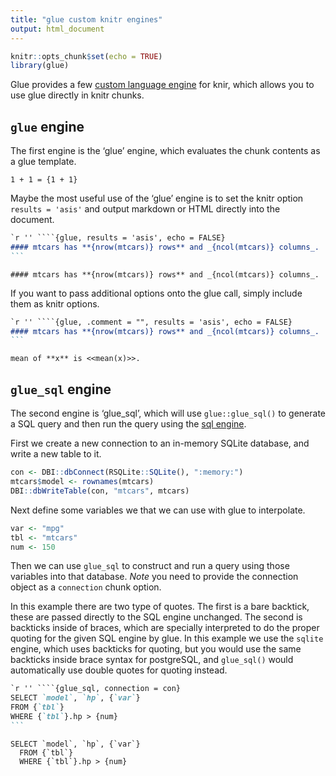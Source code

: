 ```yaml
---
title: "glue custom knitr engines"
output: html_document
---
```


```r
knitr::opts_chunk$set(echo = TRUE)
library(glue)
```

Glue provides a few [custom language engine](https://bookdown.org/yihui/rmarkdown-cookbook/custom-engine.html#custom-engine) for knir, which allows you to use glue directly in knitr chunks.

## `glue` engine

The first engine is the 'glue' engine, which evaluates the chunk contents as a glue template.

```glue
1 + 1 = {1 + 1}
```

Maybe the most useful use of the 'glue' engine is to set the knitr option `results = 'asis'` and output markdown or HTML directly into the document.

````markdown
`r '' ````{glue, results = 'asis', echo = FALSE}
#### mtcars has **{nrow(mtcars)} rows** and _{ncol(mtcars)} columns_.
```
````

```glue
#### mtcars has **{nrow(mtcars)} rows** and _{ncol(mtcars)} columns_.
```

If you want to pass additional options onto the glue call, simply include them as knitr options.

````markdown
`r '' ````{glue, .comment = "", results = 'asis', echo = FALSE}
#### mtcars has **{nrow(mtcars)} rows** and _{ncol(mtcars)} columns_.
```
````

```glue
mean of **x** is <<mean(x)>>.
```

## `glue_sql` engine

The second engine is 'glue_sql', which will use `glue::glue_sql()` to generate a SQL query and then run the query using the [sql engine](https://bookdown.org/yihui/rmarkdown/language-engines.html#sql).

First we create a new connection to an in-memory SQLite database, and write a new table to it.
```r
con <- DBI::dbConnect(RSQLite::SQLite(), ":memory:")
mtcars$model <- rownames(mtcars)
DBI::dbWriteTable(con, "mtcars", mtcars)
```

Next define some variables we that we can use with glue to interpolate.
```r
var <- "mpg"
tbl <- "mtcars"
num <- 150
```

Then we can use `glue_sql` to construct and run a query using those variables into that database. *Note* you need to provide the connection object as a `connection` chunk option.

In this example there are two type of quotes. The first is a bare backtick, these are passed directly to the SQL engine unchanged.
The second is backticks inside of braces, which are specially interpreted to do the proper quoting for the given SQL engine by glue.
In this example we use the `sqlite` engine, which uses backticks for quoting, but you would use the same backticks inside brace syntax for postgreSQL, and `glue_sql()` would automatically use double quotes for quoting instead.

````markdown
`r '' ````{glue_sql, connection = con}
SELECT `model`, `hp`, {`var`}
FROM {`tbl`}
WHERE {`tbl`}.hp > {num}
```
````

```glue_sql
SELECT `model`, `hp`, {`var`}
  FROM {`tbl`}
  WHERE {`tbl`}.hp > {num}
```
